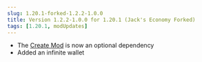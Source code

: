 ```yaml
---
slug: 1.20.1-forked-1.2.2-1.0.0
title: Version 1.2.2-1.0.0 for 1.20.1 (Jack's Economy Forked)
tags: [1.20.1, modUpdates]
---
```



- The [Create Mod](https://www.curseforge.com/minecraft/mc-mods/create) is now an optional dependency
- Added an infinite wallet

<CurseforgeLink link="https://www.curseforge.com/minecraft/mc-mods/flapjacks-economy-forked/files/6076964" />
<ModrinthLink link="https://modrinth.com/mod/flapjacks-economy-forked/version/1.2.2-1.0.0" />
